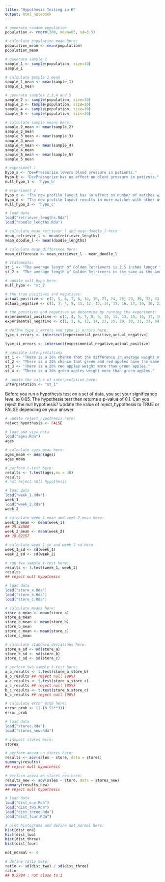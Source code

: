 ```yaml
---
title: "Hypothesis Testing in R"
output: html_notebook
---
```


```r
# generate random population
population <- rnorm(300, mean=65, sd=3.5)

# calculate population mean here:
population_mean <- mean(population)
population_mean
```

```r
# generate sample 1
sample_1 <- sample(population, size=30)
sample_1

# calculate sample 1 mean
sample_1_mean <- mean(sample_1)
sample_1_mean
```

```r
# generate samples 2,3,4 and 5
sample_2 <- sample(population, size=30)
sample_3 <- sample(population, size=30)
sample_4 <- sample(population, size=30)
sample_5 <- sample(population, size=30)
```

```r
# calculate sample means here:
sample_2_mean <- mean(sample_2)
sample_2_mean
sample_3_mean <- mean(sample_3)
sample_3_mean
sample_4_mean <- mean(sample_4)
sample_4_mean
sample_5_mean <- mean(sample_5)
sample_5_mean
```

```r
# experiment 1
hypo_a <- "DeePressurize lowers blood pressure in patients."
hypo_b <- "DeePressurize has no effect on blood pressure in patients."
null_hypo_1 <- 'hypo_b'
```

```r
# experiment 2
hypo_c <- "The new profile layout has no effect on number of matches with other users."
hypo_d <- "The new profile layout results in more matches with other users than the original layout."
null_hypo_2 <- 'hypo_c'
```
```r
# load data
load("retriever_lengths.Rda")
load("doodle_lengths.Rda")
```

```r
# calculate mean_retriever_l and mean_doodle_l here:
mean_retriever_l <- mean(retriever_lengths)
mean_doodle_l <- mean(doodle_lengths)
```

```r
# calculate mean_difference here:
mean_difference <- mean_retriever_l - mean_doodle_l
```

```r
# statements:
st_1 <- "The average length of Golden Retrievers is 2.5 inches longer than the average length of Goldendoodles."
st_2 <- "The average length of Golden Retrievers is the same as the average length of Goldendoodles."

# update null_hypo here:
null_hypo <- "st_2
```


```r
# the true positives and negatives:
actual_positive <- c(2, 5, 6, 7, 8, 10, 18, 21, 24, 25, 29, 30, 32, 33, 38, 39, 42, 44, 45, 47)
actual_negative <- c(1, 3, 4, 9, 11, 12, 13, 14, 15, 16, 17, 19, 20, 22, 23, 26, 27, 28, 31, 34, 35, 36, 37, 40, 41, 43, 46, 48, 49)

# the positives and negatives we determine by running the experiment:
experimental_positive <- c(2, 4, 5, 7, 8, 9, 10, 11, 13, 15, 16, 17, 18, 19, 20, 21, 22, 24, 26, 27, 28, 32, 35, 36, 38, 39, 40, 45, 46, 49)
experimental_negative <- c(1, 3, 6, 12, 14, 23, 25, 29, 30, 31, 33, 34, 37, 41, 42, 43, 44, 47, 48)
```

```r
# define type_i_errors and type_ii_errors here:
type_i_errors <- intersect(experimental_positive,actual_negative)

type_ii_errors <- intersect(experimental_negative,actual_positive)
```

```r
# possible interpretations
st_1 <- "There is a 20% chance that the difference in average weight of green and red apples is due to random sampling."
st_2 <- "There is a 20% chance that green and red apples have the same average weight."
st_3 <- "There is a 20% red apples weight more than green apples."
st_4 <- "There is a 20% green apples weight more than green apples."

# update the value of interpretation here:
interpretation <- "st_1"
```

Before you run a hypothesis test on a set of data, you set your significance level to 0.05. The hypothesis test then returns a p-value of 0.1. Can you reject the null hypothesis? Update the value of reject_hypothesis to TRUE or FALSE depending on your answer.

```r
# update reject_hypothesis here:
reject_hypothesis <- FALSE
```

```r
# load and view data
load("ages.Rda")
ages
```

```r
# calculate ages_mean here:
ages_mean <- mean(ages)
ages_mean
```

```r
# perform t-test here:
results <- t.test(ages,mu = 30)
results
# not reject null hypothesis
```

```r
# load data
load("week_1.Rda")
week_1
load("week_2.Rda")
week_2
```

```r
# calculate week_1_mean and week_2_mean here:
week_1_mean <- mean(week_1)
## 25.44806
week_2_mean <- mean(week_2)
## 29.02157
```

```r
# calculate week_1_sd and week_2_sd here:
week_1_sd <- sd(week_1)
week_2_sd <- sd(week_2)
```

```r
# run two sample t-test here:
results <- t.test(week_1, week_2)
results
## reject null hypothesis
```

```r
# load data
load("store_a.Rda")
load("store_b.Rda")
load("store_c.Rda")
```

```r
# calculate means here:
store_a_mean <- mean(store_a)
store_a_mean
store_b_mean <- mean(store_b)
store_b_mean
store_c_mean <- mean(store_c)
store_c_mean
```

```r
# calculate standard deviations here:
store_a_sd <- sd(store_a)
store_b_sd <- sd(store_b)
store_c_sd <- sd(store_c)
```

```r
# perform two sample t-test here:
a_b_results <- t.test(store_a,store_b)
a_b_results ## reject null (99%)
a_c_results <- t.test(store_a,store_c)
a_c_results ## reject null (95%)
b_c_results <- t.test(store_b,store_c)
b_c_results ## reject null (90%)
```

```r
# calculate error_prob here:
error_prob <- (1-(0.95**3))
error_prob
```

```r
# load data
load("stores.Rda")
load("stores_new.Rda")
```

```r
# inspect stores here:
stores
```

```r
# perform anova on stores here:
results <- aov(sales ~ store, data = stores)
summary(results)
## reject null hypothesis
```

```r
# perform anova on stores_new here:
results_new <- aov(sales ~ store, data = stores_new)
summary(results_new)
## reject null hypothesis
```

```r
# load data
load("dist_one.Rda")
load("dist_two.Rda")
load("dist_three.Rda")
load("dist_four.Rda")
```

```r
# plot histograms and define not_normal here:
hist(dist_one)
hist(dist_two)
hist(dist_three)
hist(dist_four)

not_normal <- 4
```

```r
# define ratio here:
ratio <- sd(dist_two) / sd(dist_three)
ratio
## 0.5784 : not close to 1
```